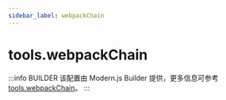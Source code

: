 ```yaml
---
sidebar_label: webpackChain
---
```


# tools.webpackChain

:::info BUILDER
该配置由 Modern.js Builder 提供，更多信息可参考 [tools.webpackChain](https://modernjs.dev/builder/api/config-tools.html#tools-webpackchain)。
:::


<Main />
